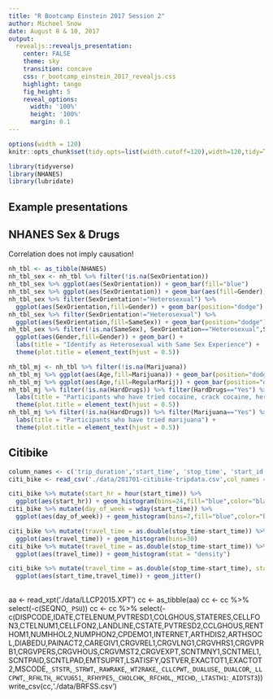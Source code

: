 ```yaml
---
title: "R Bootcamp Einstein 2017 Session 2"
author: Michoel Snow
date: August 8 & 10, 2017
output: 
  revealjs::revealjs_presentation:
    center: FALSE
    theme: sky
    transition: concave
    css: r_bootcamp_einstein_2017_revealjs.css
    highlight: tango
    fig_height: 5
    reveal_options:
      width: '100%'
      height: '100%'
      margin: 0.1
---
```

```r
options(width = 120)
knitr::opts_chunk$set(tidy.opts=list(width.cutoff=120),width=120,tidy=TRUE)
```

```r
library(tidyverse)
library(NHANES)
library(lubridate)
```


## Example presentations

## NHANES Sex & Drugs {.scrollable}

Correlation does not imply causation!
```r
nh_tbl <- as_tibble(NHANES)
nh_tbl_sex <- nh_tbl %>% filter(!is.na(SexOrientation))
nh_tbl_sex %>% ggplot(aes(SexOrientation)) + geom_bar(fill="blue")
nh_tbl_sex %>% ggplot(aes(SexOrientation)) + geom_bar(aes(fill=Gender),position="dodge")
nh_tbl_sex %>% filter(SexOrientation!="Heterosexual") %>% 
  ggplot(aes(SexOrientation,fill=Gender)) + geom_bar(position="dodge")
nh_tbl_sex %>% filter(SexOrientation!="Heterosexual") %>% 
  ggplot(aes(SexOrientation,fill=SameSex)) + geom_bar(position="dodge")
nh_tbl_sex %>% filter(!is.na(SameSex), SexOrientation=="Heterosexual",SameSex == "Yes") %>% 
  ggplot(aes(Gender,fill=Gender)) + geom_bar() + 
  labs(title = "Identify as Heterosexual with Same Sex Experience") +
  theme(plot.title = element_text(hjust = 0.5))
```


```r
nh_tbl_mj <- nh_tbl %>% filter(!is.na(Marijuana)) 
nh_tbl_mj %>% ggplot(aes(Age,fill=Marijuana)) + geom_bar(position="dodge")
nh_tbl_mj %>% ggplot(aes(Age,fill=RegularMarij)) + geom_bar(position="dodge")
nh_tbl_mj %>% filter(!is.na(HardDrugs)) %>% filter(HardDrugs=="Yes") %>% ggplot(aes(Marijuana)) + geom_bar(fill = "Blue") + 
  labs(title = "Participants who have tried cocaine, crack cocaine, heroin or methamphetamine") +
  theme(plot.title = element_text(hjust = 0.5))
nh_tbl_mj %>% filter(!is.na(HardDrugs)) %>% filter(Marijuana=="Yes") %>% ggplot(aes(HardDrugs)) + geom_bar(fill = "Blue") + 
  labs(title = "Participants who have tried marijuana") +
  theme(plot.title = element_text(hjust = 0.5))

```

## Citibike {.scrollable}

```r
column_names <- c('trip_duration','start_time', 'stop_time', 'start_id', 'start_name', 'end_id', 'end_name', 'bike_id', 'user_type', 'birth_year', 'gender')
citi_bike <- read_csv('./data/201701-citibike-tripdata.csv',col_names = column_names, skip=1)
```

```r
citi_bike %>% mutate(start_hr = hour(start_time)) %>% 
  ggplot(aes(start_hr)) + geom_histogram(bins=24,fill="blue",color="black")
citi_bike %>% mutate(day_of_week = wday(start_time)) %>% 
  ggplot(aes(day_of_week)) + geom_histogram(bins=7,fill="blue",color="black")
```

```r
citi_bike %>% mutate(travel_time = as.double(stop_time-start_time)) %>% 
  ggplot(aes(travel_time)) + geom_histogram(bins=30)
citi_bike %>% mutate(travel_time = as.double(stop_time-start_time)) %>% filter(travel_time<80) %>% 
  ggplot(aes(travel_time)) + geom_histogram(stat = "density")
```

```r
citi_bike %>% mutate(travel_time = as.double(stop_time-start_time), start_min = min(start_time)) %>% filter(travel_time<80) %>% 
  ggplot(aes(start_time,travel_time)) + geom_jitter()
```

## 

aa <- read_xpt('./data/LLCP2015.XPT')
cc <- as_tibble(aa)
cc <- cc %>% select(-c(SEQNO,`_PSU`))
cc <- cc %>% select(-c(DISPCODE,IDATE,CTELENUM,PVTRESD1,COLGHOUS,STATERES,CELLFON3,CTELNUM1,CELLFON2,LANDLINE,CSTATE,PVTRESD2,CCLGHOUS,RENTHOM1,NUMHHOL2,NUMPHON2,CPDEMO1,INTERNET,ARTHDIS2,ARTHSOCL,DIABEDU,PAINACT2,CAREGIV1,CRGVREL1,CRGVLNG1,CRGVHRS1,CRGVPRB1,CRGVPERS,CRGVHOUS,CRGVMST2,CRGVEXPT,SCNTMNY1,SCNTMEL1,SCNTPAID,SCNTLPAD,EMTSUPRT,LSATISFY,QSTVER,EXACTOT1,EXACTOT2,MSCODE,`_STSTR`,`_STRWT`,`_RAWRAKE`,`_WT2RAKE`,`_CLLCPWT`,`_DUALUSE`,`_DUALCOR`,`_LLCPWT`,`_RFHLTH`,`_HCVU651`,`_RFHYPE5`,`_CHOLCHK`,`_RFCHOL`,`_MICHD`,`_LTASTH1`:`_AIDTST3`))
write_csv(cc,'./data/BRFSS.csv')